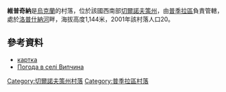 {{coord|47|54|7|N|25|2|5|E|scale:100000|display=title}}

'''維普奇納'''是[[烏克蘭|烏克蘭]]的村落，位於該國西南部[[切爾諾夫策州|切爾諾夫策州]]，由[[普季拉區|普季拉區]]負責管轄，處於[[洛普什納河|洛普什納河]]畔，海拔高度1,144米，2001年該村落人口20。

==參考資料==
* [http://gska2.rada.gov.ua/pls/z7502/A005?rdat1=29.04.2009&rf7571=39277 картка]{{dead link|date=2018年4月 |bot=InternetArchiveBot |fix-attempted=yes }}
* [http://weather.in.ua/ua/chernovickaja/3635 Погода в селі Випчина]

{{DEFAULTSORT:Випчина}}
[[Category:切爾諾夫策州村落|Category:切爾諾夫策州村落]]
[[Category:普季拉區村落|Category:普季拉區村落]]


{{Chernivtsi-geo-stub}}